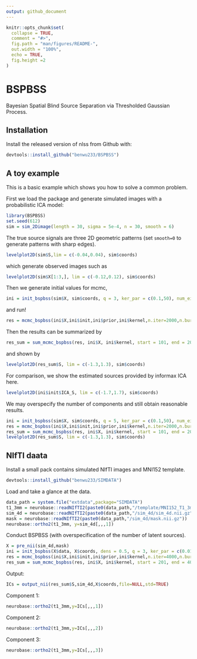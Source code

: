 ```yaml
---
output: github_document
---
```


<!-- README.md is generated from README.Rmd. Please edit that file -->

```r
knitr::opts_chunk$set(
  collapse = TRUE,
  comment = "#>",
  fig.path = "man/figures/README-",
  out.width = "100%",
  echo = TRUE,
  fig.height =2
)
```
# BSPBSS

<!-- badges: start -->
<!-- badges: end -->

Bayesian Spatial Blind Source Separation via Thresholded Gaussian Process.

## Installation

Install the released version of nlss from Github with:

```r
devtools::install_github("benwu233/BSPBSS")
```

## A toy example

This is a basic example which shows you how to solve a common problem.

First we load the package and generate simulated images with a probabilistic ICA model:

```r
library(BSPBSS)
set.seed(612)
sim = sim_2Dimage(length = 30, sigma = 5e-4, n = 30, smooth = 6)
```

The true source signals are three 2D geometric patterns (set `smooth=0` to generate patterns with sharp edges).

```r
levelplot2D(sim$S,lim = c(-0.04,0.04), sim$coords)
```

which generate observed images such as 
```r
levelplot2D(sim$X[1:3,], lim = c(-0.12,0.12), sim$coords)
```

Then we generate initial values for mcmc,
```r
ini = init_bspbss(sim$X, sim$coords, q = 3, ker_par = c(0.1,50), num_eigen = 50)
```

and run!
```r
res = mcmc_bspbss(ini$X,ini$init,ini$prior,ini$kernel,n.iter=2000,n.burn_in=1000,thin=10,show_step=100)
```

Then the results can be summarized by
```r
res_sum = sum_mcmc_bspbss(res, ini$X, ini$kernel, start = 101, end = 200, select_p = 0.5)
```

and shown by 
```r
levelplot2D(res_sum$S, lim = c(-1.3,1.3), sim$coords)
```

For comparison, we show the estimated sources provided by informax ICA here.
```r
levelplot2D(ini$init$ICA_S, lim = c(-1.7,1.7), sim$coords)
```


We may overspecify the number of components and still obtain reasonable results.
```r
ini = init_bspbss(sim$X, sim$coords, q = 5, ker_par = c(0.1,50), num_eigen = 50)
res = mcmc_bspbss(ini$X,ini$init,ini$prior,ini$kernel,n.iter=2000,n.burn_in=1000,thin=10,show_step=100)
res_sum = sum_mcmc_bspbss(res, ini$X, ini$kernel, start = 101, end = 200, select_p = 0.5)
levelplot2D(res_sum$S, lim = c(-1.3,1.3), sim$coords)
```

## NIfTI daata

Install a small pack contains simulated NIfTI images and MNI152 template.

```r
devtools::install_github("benwu233/SIMDATA")
```

Load and take a glance at the data.
```r
data_path = system.file("extdata",package="SIMDATA") 
t1_3mm = neurobase::readNIfTI2(paste0(data_path,"/template/MNI152_T1_3mm.nii.gz"))
sim_4d = neurobase::readNIfTI2(paste0(data_path,"/sim_4d/sim_4d.nii.gz"))
mask = neurobase::readNIfTI2(paste0(data_path,"/sim_4d/mask.nii.gz"))
neurobase::ortho2(t1_3mm, y=sim_4d[,,,1])
```

Conduct BSPBSS (with overspecification of the number of latent sources).
```r
X = pre_nii(sim_4d,mask)
ini = init_bspbss(X$data, X$coords, dens = 0.5, q = 3, ker_par = c(0.01, 120), num_eigen = 200)
res = mcmc_bspbss(ini$X,ini$init,ini$prior,ini$kernel,n.iter=4000,n.burn_in=2000,thin=10,show_step=100,subsample_p=0.005)
res_sum = sum_mcmc_bspbss(res, ini$X, ini$kernel, start = 201, end = 400, select_p = 0.5)
```

Output:
```r
ICs = output_nii(res_sum$S,sim_4d,X$coords,file=NULL,std=TRUE)
```

Component 1:
```r
neurobase::ortho2(t1_3mm,y=ICs[,,,1])
```
Component 2:
```r
neurobase::ortho2(t1_3mm,y=ICs[,,,2])
```
Component 3:
```r
neurobase::ortho2(t1_3mm,y=ICs[,,,3])
```


